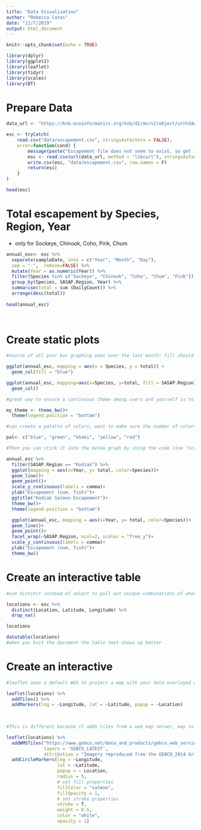 ```yaml
---
title: "Data Visualization"
author: "Rebecca Cates"
date: "11/7/2019"
output: html_document
---
```


```r
knitr::opts_chunk$set(echo = TRUE)
```

```r
library(dplyr)
library(ggplot2)
library(leaflet)
library(tidyr)
library(scales)
library(DT)
```

# Prepare Data

```r
data_url <- "https://knb.ecoinformatics.org/knb/d1/mn/v2/object/urn%3Auuid%3Af119a05b-bbe7-4aea-93c6-85434dcb1c5e"

esc <- tryCatch(
    read.csv("data/escapement.csv", stringsAsFactors = FALSE),
    error=function(cond) {
        message(paste("Escapement file does not seem to exist, so get it from the KNB."))
        esc <- read.csv(url(data_url, method = "libcurl"), stringsAsFactors = FALSE)
        write.csv(esc, "data/escapement.csv", row.names = F)
        return(esc)
    }
)

head(esc)
```

# Total escapement by Species, Region, Year
  * only for Sockeye, Chinook, Coho, Pink, Chum
```r

annual_esc<- esc %>% 
  separate(sampleDate, into = c("Year", "Month", "Day"), 
  sep = "-",  remove=FALSE) %>% 
  mutate(Year = as.numeric(Year)) %>% 
  filter(Species %in% c("Sockeye", "Chinook", "Coho", "Chum", "Pink")) %>%
  group_by(Species, SASAP.Region, Year) %>% 
  summarise(total = sum (DailyCount)) %>% 
  arrange(desc(total))
  
head(annual_esc)
  
  
```


# Create static plots

```r
#source of all your bar graphing woes over the last month: fill should not go in the aes parantheses, should go one line below in the geom_graphtype area

ggplot(annual_esc, mapping = aes(x = Species, y = total)) + 
  geom_col(fill = "blue")


```

```r
ggplot(annual_esc, mapping=aes(x=Species, y=total, fill = SASAP.Region))+
  geom_col()
```

```r
#great way to ensure a continuous theme among users and yourself is to save the theme

my_theme <- theme_bw()+
  theme(legend.position = "bottom")

#can create a palette of colors, want to make sure the number of colors you are using matches the number of variables. For instance:

pal<- c("blue", "green", "khaki", "yellow", "red")

#Then you can stick it into the below graph by using the code line "scale_color_manual(values = pal)"

annual_esc %>% 
  filter(SASAP.Region == "Kodiak") %>% 
  ggplot(mapping = aes(x=Year, y= total, color=Species))+
  geom_line()+
  geom_point()+
  scale_y_continuous(labels = comma)+
  ylab("Escapement (num, fish)")+
  ggtitle("Kodiak Salmon Escapement")+
  theme_bw()+
  theme(legend.position = "bottom")

```
```r

  ggplot(annual_esc, mapping = aes(x=Year, y= total, color=Species))+
  geom_line()+
  geom_point()+
  facet_wrap(~SASAP.Region, ncol=2, scales = "free_y")+
  scale_y_continuous(labels = comma)+
  ylab("Escapement (num, fish)")+
  theme_bw()

```


# Create an interactive table

```r
#use distinct instead of select to pull out unique combinations of whatever values you give it

locations <- esc %>% 
  distinct(Location, Latitude, Longitude) %>% 
  drop_na()

locations
```

```r
datatable(locations)
#when you knit the document the table text shows up better
```

# Create an interactive 

```r
#leaflet uses a default WGS to project a map with your data overlayed on it

leaflet(locations) %>%
  addTiles() %>%
  addMarkers(lng = ~Longitude, lat = ~Latitude, popup = ~Location)
  
  
```
```r
#This is different because it adds tiles from a web map server, way to add a different set of tiles, satelite grid tiles instead of open street map tiles

leaflet(locations) %>% 
  addWMSTiles("https://www.gebco.net/data_and_products/gebco_web_services/web_map_service/mapserv?",
              layers = 'GEBCO_LATEST',
              attribution = "Imagery reproduced from the GEBCO_2014 Grid, version 20150318, www.gebco.net") %>%
  addCircleMarkers(lng = ~Longitude,
                   lat = ~Latitude,
                   popup = ~ Location,
                   radius = 5,
                   # set fill properties
                   fillColor = "salmon",
                   fillOpacity = 1,
                   # set stroke properties
                   stroke = T,
                   weight = 0.5,
                   color = "white",
                   opacity = 1)
```


